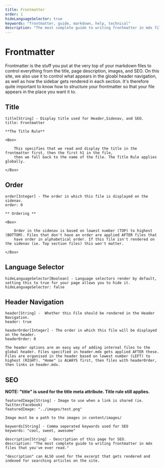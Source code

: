 ```yaml
---
title: Frontmatter
order: 1
hideLanguageSelector: true
keywords: "frontmatter, guide, markdown, help, technical"
description: "The most complete guide to writing frontmatter in mdx files that you've ever read."
---
```


# Frontmatter

Frontmatter is the stuff you put at the very top of your markdown files to control everything from the title, page description, 
images, and SEO. On this site, we also use it to control what appears in the gloabl header navigation, as well as how the sidebar 
gets rendered in each section. It's therefore quite important to know how to structure your frontmatter so that your file appears 
in the place you want it to.

## Title

```md:title=title-example.mdx
title[String] - Display title used for Header,Sidenav, and SEO.  
title: Frontmatter
```
<CTA warning>

    **The Title Rule**  

    <Box>

        This specifies that we read and display the title in the frontmatter first, then the first h1 in the file,
        then we fall back to the name of the file. The Title Rule applies globally.

    </Box>

</CTA>

## Order

```md:title=order-example.mdx
order[Integer] - The order in which this file is displayed on the sidenav.
order: 0
```
<CTA warning>

    ** Ordering ** 

    <Box>

        Order in the sidenav is based on lowest number (TOP) to highest (BOTTOM). Files that don't have an order are applied AFTER files that 
        have order in alphabetical order. If this file isn't rendered on the sidenav (ie. Top section files) this won't matter.

    </Box>
</CTA>

## Language Selector 

```md:title=language-example.mdx
hideLanguageSelector[Boolean] - Language selectors render by default, setting this to true for your page allows you to hide it. 
hideLanguageSelector: false
```

## Header Navigation

```md:title=header-example.mdx
header[String] -  Whether this File should be rendered in the Header Navigation.
header: true
  
headerOrder[Integer] - The order in which this file will be displayed on the header. 
headerOrder: 0
```
<CTA warning>

    The header options are an easy way of adding internal files to the global header. Files specified in header.mdx gets applied AFTER these. 
    Files are organised in the header based on lowest number (LEFT) to highest (RIGHT). "Home" is ALWAYS first, then files with headerOrder, 
    then links in header.mdx.

</CTA>

## SEO

**NOTE: "title" is used for the title meta attribute. Title rule still applies.**

```md:title=image-example.mdx
featuredImage[String] - Image to use when a link is shared (ie. Twitter/Facebook)
featuredImage: "../images/test.png"
```

<CTA warning>

    Image must be a path to the images in content/images/

</CTA>

```md:title=keywords-example.mdx
keywords[String] - Comma seperated keywords used for SEO
keywords: "cool, sweet, awesome"
```

```md:title=description-example.mdx
description[String] - Description of this page for SEO.
description: "The most complete guide to writing frontmatter in mdx files that you've ever read."
```

<CTA warning>

    "description" can ALSO used for the excerpt that gets rendered and indexed for searching articles on the site.
    
</CTA>
